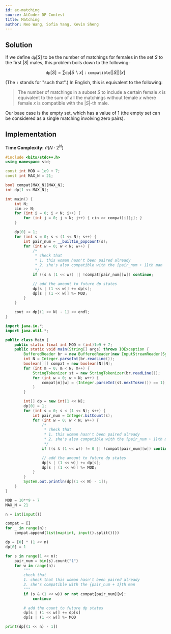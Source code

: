 ```yaml
---
id: ac-matching
source: AtCoder DP Contest
title: Matching
author: Neo Wang, Sofia Yang, Kevin Sheng
---
```


## Solution

If we define $\texttt{dp}[S]$ to be the number of matchings for females in the
set $S$ to the first $|S|$ males, this problem boils down to the following:

$$
\texttt{dp}[S] = \sum \texttt{dp}[S\backslash x]:  \texttt{compatible}[|S|][x]
$$

(The `:` stands for "such that".)
In English, this is equivalent to the following:

> The number of matchings in a subset $S$ to include a certain female $x$ is
> equivalent to the sum of all the matchings without female $x$ where female $x$
> is compatible with the $|S|$-th male.

Our base case is the empty set, which has a value of $1$ (the empty set can be
considered as a single matching involving zero pairs).

## Implementation

**Time Complexity:** $\mathcal{O}(N\cdot 2^N)$

<LanguageSection>
<CPPSection>

```cpp
#include <bits/stdc++.h>
using namespace std;

const int MOD = 1e9 + 7;
const int MAX_N = 21;

bool compat[MAX_N][MAX_N];
int dp[1 << MAX_N];

int main() {
	int N;
	cin >> N;
	for (int i = 0; i < N; i++) {
		for (int j = 0; j < N; j++) { cin >> compat[i][j]; }
	}

	dp[0] = 1;
	for (int s = 0; s < (1 << N); s++) {
		int pair_num = __builtin_popcount(s);
		for (int w = 0; w < N; w++) {
			/*
			 * check that
			 * 1. this woman hasn't been paired already
			 * 2. she's also compatible with the {pair_num + 1}th man
			 */
			if ((s & (1 << w)) || !compat[pair_num][w]) continue;

			// add the amount to future dp states
			dp[s | (1 << w)] += dp[s];
			dp[s | (1 << w)] %= MOD;
		}
	}

	cout << dp[(1 << N) - 1] << endl;
}
```

</CPPSection>
<JavaSection>

```java
import java.io.*;
import java.util.*;

public class Main {
	public static final int MOD = (int)1e9 + 7;
	public static void main(String[] args) throws IOException {
		BufferedReader br = new BufferedReader(new InputStreamReader(System.in));
		int N = Integer.parseInt(br.readLine());
		boolean[][] compat = new boolean[N][N];
		for (int m = 0; m < N; m++) {
			StringTokenizer st = new StringTokenizer(br.readLine());
			for (int w = 0; w < N; w++) {
				compat[m][w] = (Integer.parseInt(st.nextToken()) == 1);
			}
		}

		int[] dp = new int[1 << N];
		dp[0] = 1;
		for (int s = 0; s < (1 << N); s++) {
			int pair_num = Integer.bitCount(s);
			for (int w = 0; w < N; w++) {
				/*
				 * check that
				 * 1. this woman hasn't been paired already
				 * 2. she's also compatible with the {pair_num + 1}th man
				 */
				if ((s & (1 << w)) != 0 || !compat[pair_num][w]) continue;

				// add the amount to future dp states
				dp[s | (1 << w)] += dp[s];
				dp[s | (1 << w)] %= MOD;
			}
		}
		System.out.println(dp[(1 << N) - 1]);
	}
}
```

</JavaSection>
<PySection>

```py
MOD = 10**9 + 7
MAX_N = 21

n = int(input())

compat = []
for _ in range(n):
	compat.append(list(map(int, input().split())))

dp = [0] * (1 << n)
dp[0] = 1

for s in range(1 << n):
	pair_num = bin(s).count("1")
	for w in range(n):
		"""
		check that
		1. check that this woman hasn't been paired already
		2. she's compatible with the {pair_num + 1}th man
		"""
		if (s & (1 << w)) or not compat[pair_num][w]:
			continue

		# add the count to future dp states
		dp[s | (1 << w)] += dp[s]
		dp[s | (1 << w)] %= MOD

print(dp[(1 << n) - 1])
```

</PySection>
</LanguageSection>
